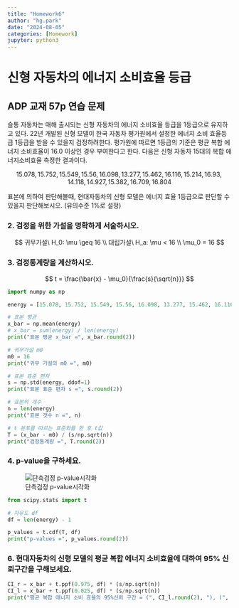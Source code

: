```yaml
---
title: "Homework6"
author: "hg.park"
date: "2024-08-05"
categories: [Homework]
jupyter: python3
---
```

  
# 신형 자동차의 에너지 소비효율 등급 

## ADP 교재 57p 연습 문제

슬통 자동차는 매해 출시되는 신형 자동차의 에너지 소비효율 등급을 1등급으로 유지하고 있다. 
22년 개발된 신형 모델이 한국 자동차 평가원에서 설정한 에너지 소비 효율등급 1등급을 받을 수 있을지 검정하려한다. 
평가원에 따르면 1등급의 기준은 평균 복합 에너지 소비효율이 16.0 이상인 경우 부여한다고 한다. 다음은 신형 자동차 15대의 복합 에너지소비효율 측정한 결과이다.

$$
15.078, 15.752, 15.549, 15.56, 16.098, 13.277, 15.462, 16.116, 15.214, 16.93, 14.118, 14.927,15.382, 16.709, 16.804
$$

표본에 의하여 판단해볼때, 현대자동차의 신형 모델은 에너지 효율 1등급으로 판단할 수 있을지 판단해보시오. (유의수준 1%로 설정)

### 2. 검정을 위한 가설을 명확하게 서술하시오.

$$
귀무가설\
H_0: \mu \geq 16 \\
대립가설\
H_a: \mu < 16 \\
\mu_0 = 16
$$

### 3. 검정통계량을 계산하시오.

$$
t = \frac{\bar{x} - \mu_0}{\frac{s}{\sqrt{n}}}
$$

```python
import numpy as np

energy = [15.078, 15.752, 15.549, 15.56, 16.098, 13.277, 15.462, 16.116, 15.214, 16.93, 14.118, 14.927,15.382, 16.709, 16.804]

# 표본 평균
x_bar = np.mean(energy)
# x_bar = sum(energy) / len(energy)
print("표본 평균 x_bar =", x_bar.round(2))

# 귀무가설 m0
m0 = 16
print("귀무 가설의 m0 =", m0)

# 표본 표준 편차
s = np.std(energy, ddof=1)
print("표본 표준 편차 s =", s.round(2))

# 표본의 개수
n = len(energy)
print("표본 갯수 n =", n)

# t 분포를 따르는 표준화를 한 후 t값
T = (x_bar - m0) / (s/np.sqrt(n))
print("검정통계량 =", T.round(2))
```

### 4. p‑value을 구하세요.

![단측검정 p-value시각화](p-value.jpg)

```python
from scipy.stats import t

# 자유도 df
df = len(energy) - 1

p_values = t.cdf(T, df)
print("p-values =", p_values.round(2))
```

### 6. 현대자동차의 신형 모델의 평균 복합 에너지 소비효율에 대하여 95% 신뢰구간을 구해보세요.

```python
CI_r = x_bar + t.ppf(0.975, df) * (s/np.sqrt(n))
CI_l = x_bar + t.ppf(0.025, df) * (s/np.sqrt(n))
print("평균 복합 에너지 소비 효율의 95%신뢰 구간 = (", CI_l.round(2), "), (", CI_r.round(2) ,")")
```
